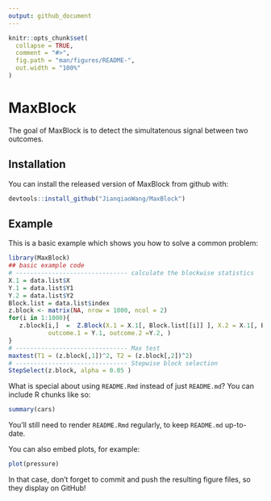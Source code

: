 ```yaml
---
output: github_document
---
```


<!-- README.md is generated from README.Rmd. Please edit that file -->

```r
knitr::opts_chunk$set(
  collapse = TRUE,
  comment = "#>",
  fig.path = "man/figures/README-",
  out.width = "100%"
)
```

# MaxBlock

<!-- badges: start -->
<!-- badges: end -->

The goal of MaxBlock is to detect the simultatenous signal between two outcomes.

## Installation

You can install the released version of MaxBlock from github with:

``` r
devtools::install_github("JianqiaoWang/MaxBlock")
```

## Example

This is a basic example which shows you how to solve a common problem:

```r
library(MaxBlock)
## basic example code
# ------------------------------- calculate the blockwise statistics
X.1 = data.list$X
Y.1 = data.list$Y1
Y.2 = data.list$Y2
Block.list = data.list$index
z.block <- matrix(NA, nrow = 1000, ncol = 2)
for(i in 1:1000){
   z.block[i,]  =  Z.Block(X.1 = X.1[, Block.list[[i]] ], X.2 = X.1[, Block.list[[i]] ],
           outcome.1 = Y.1, outcome.2 =Y.2, )
}
# ------------------------------- Max test 
maxtest(T1 = (z.block[,1])^2, T2 = (z.block[,2])^2)
# ------------------------------- Stepwise block selection 
StepSelect(z.block, alpha = 0.05 )
```

What is special about using `README.Rmd` instead of just `README.md`? You can include R chunks like so:

```r
summary(cars)
```

You'll still need to render `README.Rmd` regularly, to keep `README.md` up-to-date.

You can also embed plots, for example:

```r
plot(pressure)
```

In that case, don't forget to commit and push the resulting figure files, so they display on GitHub!
